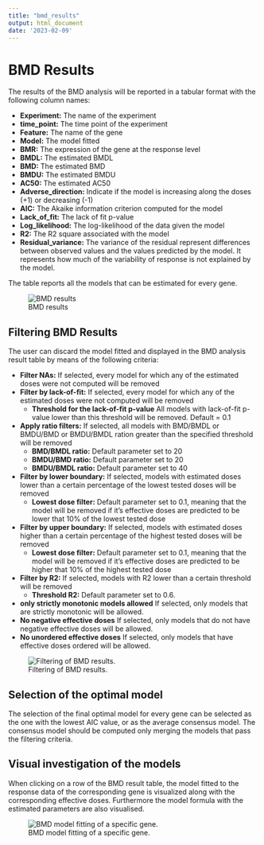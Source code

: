 ```yaml
---
title: "bmd_results"
output: html_document
date: '2023-02-09'
---
```


# BMD Results

The results of the BMD analysis will be reported in a tabular format with the following column names:

<!-- ![BMD parameters.](manual/imgs/bmd_analysis/bmd_table_columns1.png) -->
<!-- ![BMD parameters.](manual/imgs/bmd_analysis/bmd_table_columns2.png) -->


- **Experiment:**  The name of the experiment
- **time_point:** The time point of the experiment
- **Feature:** The name of the gene
- **Model:** The model fitted
- **BMR:** The expression of the gene at the response level
- **BMDL:** The estimated BMDL
- **BMD:** The estimated BMD
- **BMDU:** The estimated BMDU
- **AC50:** The estimated AC50
- **Adverse_direction:** Indicate if the model is increasing along the doses (+1) or decreasing (-1)
- **AIC:** The Akaike information criterion computed for the model
- **Lack_of_fit:** The lack of fit p-value
- **Log_likelihood:** The log-likelihood of the data given the model
- **R2:** The R2 square associated with the model
- **Residual_variance:** The variance of the residual represent differences between observed values and the values predicted by the model. It represents how much of the variability of response is not explained by the model.

The table reports all the models that can be estimated for every gene.

![BMD results](imgs/bmd_analysis/results/bmd_results.png)


## Filtering BMD Results

The user can discard the model fitted and displayed in the BMD analysis result table by means of the following criteria:

- **Filter NAs:**  If selected, every model for which any of the estimated doses were not computed will be removed
- **Filter by lack-of-fit:**  If selected, every model for which any of the estimated doses were not computed will be removed
  - **Threshold for the lack-of-fit p-value** All models with lack-of-fit p-value lower than this threshold will be removed. Default = 0.1
- **Apply ratio filters:**  If selected, all models with BMD/BMDL or BMDU/BMD or BMDU/BMDL ration greater than the specified threshold will be removed
  - **BMD/BMDL ratio:** Default parameter set to 20
  - **BMDU/BMD ratio:** Default parameter set to 20
  - **BMDU/BMDL ratio:** Default parameter set to 40
- **Filter by lower boundary:**  If selected, models with estimated doses lower than a certain percentage of the lowest tested doses will be removed
  - **Lowest dose filter:** Default parameter set to 0.1, meaning that the model will be removed if it's effective doses are predicted to be lower that 10% of the lowest tested dose
- **Filter by upper boundary:**  If selected, models with estimated doses higher than a certain percentage of the highest tested doses will be removed
  - **Lowest dose filter:** Default parameter set to 0.1, meaning that the model will be removed if it's effective doses are predicted to be higher that 10% of the highest tested dose
- **Filter by R2:**  If selected, models with R2 lower than a certain threshold will be removed
  - **Threshold R2:** Default parameter set to 0.6.
- **only strictly monotonic models allowed**  If selected, only models that are strictly monotonic will be allowed.
- **No negative effective doses**  If selected, only models that do not have negative effective doses will be allowed.
- **No unordered effective doses**  If selected, only models that have effective doses ordered will be allowed.

![Filtering of BMD results.](imgs/bmd_analysis/bmd_model_filtering.png)


## Selection of the optimal model

The selection of the final optimal model for every gene can be selected as the one with the lowest AIC value, or as the average consensus model. The consensus model should be computed only merging the models that pass the filtering criteria. 


## Visual investigation of the models

When clicking on a row of the BMD result table, the model fitted to the response data of the corresponding gene is visualized along with the corresponding effective doses. Furthermore the model formula with the estimated parameters are also visualised.  

![BMD model fitting of a specific gene.](imgs/bmd_analysis/results/bmd_model_fitting.png)


